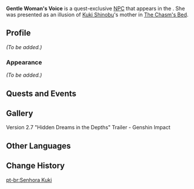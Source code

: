 {{Meta
<!-- Remove this template after adding the missing info -->
|missing_NPC_profile  = yes
}}
{{Character Infobox
|type             = Quest NPC
|image            = NPC Mrs. Kuki.png
|region           = Inazuma
|location         = Liyue
|child            = Miyuki
|child2           = Kuki Shinobu
|affiliation      = Kuki Clan
}}
'''Gentle Woman's Voice''' is a quest-exclusive [[NPC]] that appears in the {{Quest|Danger All Around}}. She was presented as an illusion of [[Kuki Shinobu]]'s mother in [[The Chasm's Bed]].

==Profile==
<!-- detailed story/lore information goes here -->
''(To be added.)''

===Appearance===
''(To be added.)''

==Quests and Events==
{{Quests and Events
|Danger All Around = illusion
}}

==Gallery==
<gallery>
Version 2.7 "Hidden Dreams in the Depths" Trailer - Genshin Impact
</gallery>

==Other Languages==
{{Other Languages
|en      = Gentle Woman's Voice
|zhs     = 温柔的女声
|zhs_rm  = Wēnróu de Nǚshēng
|zht     = 溫柔的女聲
|zht_rm  = Wēnróu de Nǚshēng
|ja      = 女性の声
|ja_rm   = Josei no Koe
|ko      = 부드러운 여자<->의 목소리

|es      = Voz de mujer
|fr      = Voix féminine douce
|ru      = Женский голос
|th      = เสียงผู้หญิงที่อ่อนโยน
|th_rm   = 
|vi      = Giọng Nữ Dịu Dàng
|de      = Sanfte Frauenstimme
|id      = Suara lembut seorang wanita
|pt      = Voz de Mulher Gentil
|tr      = Kibar Kadının Sesi
|it      = Voce delicata femminile
}}

==Change History==
{{Change History|2.7}}

[[pt-br:Senhora Kuki]]